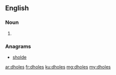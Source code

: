 ==English==

===Noun===
{{head|en}}

# {{plural of|dhole}}

===Anagrams===
* [[sholde#English|sholde]]

[[ar:dholes]]
[[fr:dholes]]
[[ku:dholes]]
[[mg:dholes]]
[[my:dholes]]